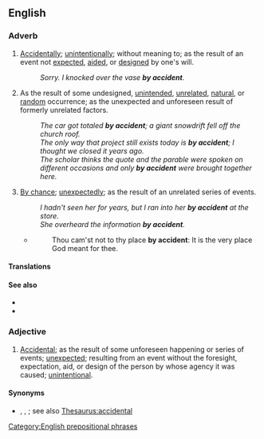 ==English==

===Adverb===
{{en-adv}}

# [[accidentally|Accidentally]]; [[unintentionally]]; without meaning to; as the result of an event not [[expect]]ed, [[aid]]ed, or [[designed]] by one's will.
#: ''Sorry. I knocked over the vase '''by accident'''.''
# As the result of some undesigned, [[unintended]], [[unrelated]], [[natural]], or [[random]] occurrence; as the unexpected and unforeseen result of formerly unrelated factors.
#: ''The car got totaled '''by accident'''; a giant snowdrift fell off the church roof.''
#: ''The only way that project still exists today is '''by accident'''; I thought we closed it years ago.''
#: ''The scholar thinks the quote and the parable were spoken on different occasions and only '''by accident''' were brought together here.''
# [[by chance|By chance]]; [[unexpectedly]]; as the result of an unrelated series of events.
#: ''I hadn't seen her for years, but I ran into her '''by accident''' at the store.''
#: ''She overheard the information '''by accident'''.''
#* {{rfdatek|en|R.C. Trench}}
#*: Thou cam'st not to thy place '''by accident''': It is the very place God meant for thee.

====Translations====
{{trans-see|accidentally}}

====See also====
* {{l|en|on accident}}
* {{l|en|on purpose}}

===Adjective===
{{en-adj}}

# [[accidental|Accidental]]; as the result of some unforeseen happening or series of events; [[unexpected]]; resulting from an event without the foresight, expectation, aid, or design of the person by whose agency it was caused; [[unintentional]].
#: {{ux|en|The victim's death was '''by accident'''.}}
#: {{ux|en|That the injury was '''by accident''' is not questioned.}}

====Synonyms====
* {{l|en|causeless}}, {{l|en|incidental}}, {{l|en|unintended}}; see also [[Thesaurus:accidental]]

[[Category:English prepositional phrases]]
